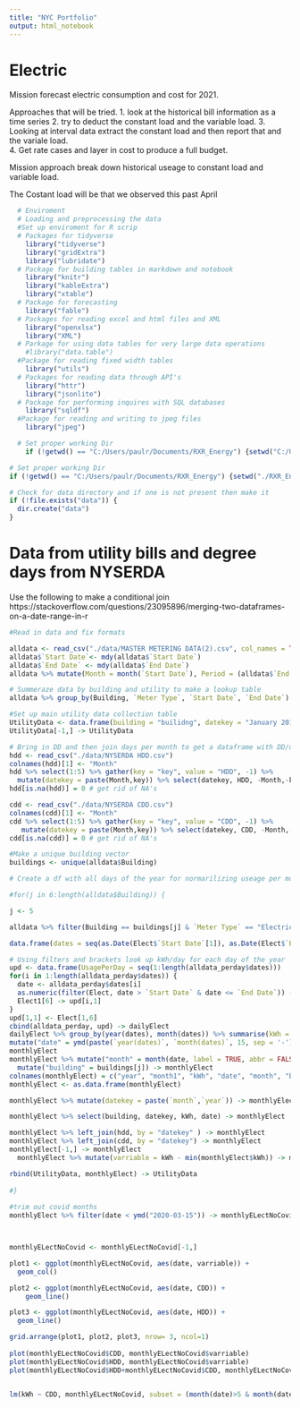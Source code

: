 ```yaml
---
title: "NYC Portfolio"
output: html_notebook
---
```


# Electric   
Mission forecast electric consumption and cost for 2021. 

Approaches that will be tried. 
1. look at the historical bill information as a time series
2. try to deduct the constant load and the variable load. 
3. Looking at interval data extract the constant load and then report that and the variale load.  
4. Get rate cases and layer in cost to produce a full budget. 

Mission approach break down historical useage to constant load and variable load. 


The Costant load will be that we observed this past April 

```r
  # Enviroment 
  # Loading and preprocessing the data
  #Set up enviroment for R scrip  
  # Packages for tidyverse 
    library("tidyverse")
    library("gridExtra")
    library("lubridate")
  # Package for building tables in markdown and notebook 
    library("knitr")
    library("kableExtra") 
    library("xtable")
  # Package for forecasting
    library("fable")
  # Packages for reading excel and html files and XML
    library("openxlsx")
    library("XML")
  # Parkage for using data tables for very large data operations
    #library("data.table")
  #Package for reading fixed width tables
    library("utils")
  # Packages for reading data through API's 
    library("httr")
    library("jsonlite")
  # Package for performing inquires with SQL databases 
    library("sqldf")
  #Package for reading and writing to jpeg files
    library("jpeg")

  # Set proper working Dir 
    if (!getwd() == "C:/Users/paulr/Documents/RXR_Energy") {setwd("C:/Users/paulr/Documents/RXR_Energy")}

# Set proper working Dir
if (!getwd() == "C:/Users/paulr/Documents/RXR_Energy") {setwd("./RXR_Energy")}

# Check for data directory and if one is not present then make it
if (!file.exists("data")) {
  dir.create("data")
}

```

# Data from utility bills and degree days from NYSERDA 
Use the following to make a conditional join https://stackoverflow.com/questions/23095896/merging-two-dataframes-on-a-date-range-in-r



```r
#Read in data and fix formats

alldata <- read_csv("./data/MASTER METERING DATA(2).csv", col_names = TRUE, col_types = "cccccddcd")
alldata$`Start Date`<- mdy(alldata$`Start Date`)
alldata$`End Date` <- mdy(alldata$`End Date`)
alldata %>% mutate(Month = month(`Start Date`), Period = (alldata$`End Date`- alldata$`Start Date`)) %>% mutate(i = interval(ymd(`Start Date`), ymd(`End Date`))) -> alldata

# Summeraze data by building and utility to make a lookup table
alldata %>% group_by(Building, `Meter Type`, `Start Date`, `End Date`) %>% summarise(Usage = sum(Usage)) %>% mutate(Usage_Day = Usage / as.numeric(`End Date` - `Start Date`)) -> alldata

#Set up main utility data collection table 
UtilityData <- data.frame(building = "builidng", datekey = "January 2017", kWh = 1, date = ymd("2017-01-05"), HDD = 1, CDD = 1, varriable = 1 )
UtilityData[-1,] -> UtilityData

```




```r
# Bring in DD and then join days per month to get a dataframe with DD/day to then combine with the main alldata
hdd <- read_csv("./data/NYSERDA HDD.csv")
colnames(hdd)[1] <- "Month"
hdd %>% select(1:5) %>% gather(key = "key", value = "HDD", -1) %>%
  mutate(datekey = paste(Month,key)) %>% select(datekey, HDD, -Month,-key) -> hdd
hdd[is.na(hdd)] = 0 # get rid of NA's

cdd <- read_csv("./data/NYSERDA CDD.csv")
colnames(cdd)[1] <- "Month"
cdd %>% select(1:5) %>% gather(key = "key", value = "CDD", -1) %>%
   mutate(datekey = paste(Month,key)) %>% select(datekey, CDD, -Month,-key) -> cdd
cdd[is.na(cdd)] = 0 # get rid of NA's

```


```r
#Make a unique building vector
buildings <- unique(alldata$Building)

# Create a df with all days of the year for normarilizing useage per month

#for(j in 6:length(alldata$Building)) {

j <- 5

alldata %>% filter(Building == buildings[j] & `Meter Type` == "Electric") -> Elect

data.frame(dates = seq(as.Date(Elect$`Start Date`[1]), as.Date(Elect$`End Date`[length(Elect$`End Date`)]), by = "day"))  -> alldata_perday

# Using filters and brackets look up kWh/day for each day of the year 
upd <- data.frame(UsagePerDay = seq(1:length(alldata_perday$dates)))
for(i in 1:length(alldata_perday$dates)) {
  date <- alldata_perday$dates[i]
  as.numeric(filter(Elect, date > `Start Date` & date <= `End Date`)) -> Elect1
  Elect1[6] -> upd[i,1]
}
upd[1,1] <- Elect[1,6]
cbind(alldata_perday, upd) -> dailyElect
dailyElect %>% group_by(year(dates), month(dates)) %>% summarise(kWh = sum(UsagePerDay)) %>%
mutate("date" = ymd(paste(`year(dates)`, `month(dates)`, 15, sep = '-')))  ->
monthlyElect
monthlyElect %>% mutate("month" = month(date, label = TRUE, abbr = FALSE)) %>%
  mutate("building" = buildings[j]) -> monthlyElect
colnames(monthlyElect) = c("year", "month1", "kWh", "date", "month", "building")
monthlyElect <- as.data.frame(monthlyElect)

monthlyElect %>% mutate(datekey = paste(`month`,`year`)) -> monthlyElect

monthlyElect %>% select(building, datekey, kWh, date) -> monthlyElect

monthlyElect %>% left_join(hdd, by = "datekey" ) -> monthlyElect
monthlyElect %>% left_join(cdd, by = "datekey") -> monthlyElect
monthlyElect[-1,] -> monthlyElect
  monthlyElect %>% mutate(varriable = kWh - min(monthlyElect$kWh)) -> monthlyElect

rbind(UtilityData, monthlyElect) -> UtilityData 
  
#}  
  
#trim out covid months 
monthlyElect %>% filter(date < ymd("2020-03-15")) -> monthlyELectNoCovid




```


```r
monthlyELectNoCovid <- monthlyELectNoCovid[-1,]

plot1 <- ggplot(monthlyELectNoCovid, aes(date, varriable)) +
  geom_col() 

plot2 <- ggplot(monthlyELectNoCovid, aes(date, CDD)) +  
    geom_line()

plot3 <- ggplot(monthlyELectNoCovid, aes(date, HDD)) +
  geom_line()

grid.arrange(plot1, plot2, plot3, nrow= 3, ncol=1)
  
plot(monthlyELectNoCovid$CDD, monthlyELectNoCovid$varriable)
plot(monthlyELectNoCovid$HDD, monthlyELectNoCovid$varriable)
plot(monthlyELectNoCovid$HDD+monthlyELectNoCovid$CDD, monthlyELectNoCovid$varriable)


lm(kWh ~ CDD, monthlyELectNoCovid, subset = (month(date)>5 & month(date) <10))

```



